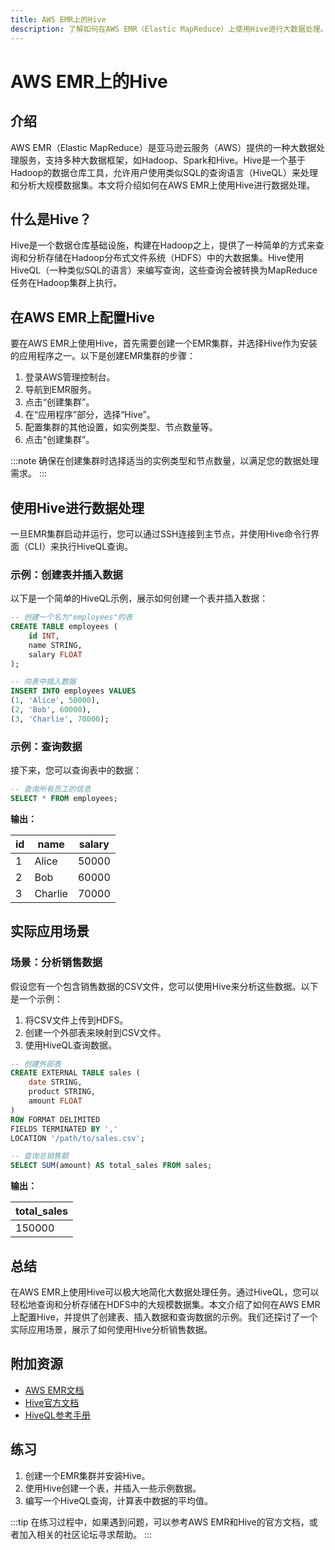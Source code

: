 ```yaml
---
title: AWS EMR上的Hive
description: 了解如何在AWS EMR（Elastic MapReduce）上使用Hive进行大数据处理。本文适合初学者，涵盖基本概念、代码示例和实际应用场景。
---
```


# AWS EMR上的Hive

## 介绍

AWS EMR（Elastic MapReduce）是亚马逊云服务（AWS）提供的一种大数据处理服务，支持多种大数据框架，如Hadoop、Spark和Hive。Hive是一个基于Hadoop的数据仓库工具，允许用户使用类似SQL的查询语言（HiveQL）来处理和分析大规模数据集。本文将介绍如何在AWS EMR上使用Hive进行数据处理。

## 什么是Hive？

Hive是一个数据仓库基础设施，构建在Hadoop之上，提供了一种简单的方式来查询和分析存储在Hadoop分布式文件系统（HDFS）中的大数据集。Hive使用HiveQL（一种类似SQL的语言）来编写查询，这些查询会被转换为MapReduce任务在Hadoop集群上执行。

## 在AWS EMR上配置Hive

要在AWS EMR上使用Hive，首先需要创建一个EMR集群，并选择Hive作为安装的应用程序之一。以下是创建EMR集群的步骤：

1. 登录AWS管理控制台。
2. 导航到EMR服务。
3. 点击“创建集群”。
4. 在“应用程序”部分，选择“Hive”。
5. 配置集群的其他设置，如实例类型、节点数量等。
6. 点击“创建集群”。

:::note
确保在创建集群时选择适当的实例类型和节点数量，以满足您的数据处理需求。
:::

## 使用Hive进行数据处理

一旦EMR集群启动并运行，您可以通过SSH连接到主节点，并使用Hive命令行界面（CLI）来执行HiveQL查询。

### 示例：创建表并插入数据

以下是一个简单的HiveQL示例，展示如何创建一个表并插入数据：

```sql
-- 创建一个名为"employees"的表
CREATE TABLE employees (
    id INT,
    name STRING,
    salary FLOAT
);

-- 向表中插入数据
INSERT INTO employees VALUES
(1, 'Alice', 50000),
(2, 'Bob', 60000),
(3, 'Charlie', 70000);
```

### 示例：查询数据

接下来，您可以查询表中的数据：

```sql
-- 查询所有员工的信息
SELECT * FROM employees;
```

**输出：**

| id  | name    | salary |
|-----|---------|--------|
| 1   | Alice   | 50000  |
| 2   | Bob     | 60000  |
| 3   | Charlie | 70000  |

## 实际应用场景

### 场景：分析销售数据

假设您有一个包含销售数据的CSV文件，您可以使用Hive来分析这些数据。以下是一个示例：

1. 将CSV文件上传到HDFS。
2. 创建一个外部表来映射到CSV文件。
3. 使用HiveQL查询数据。

```sql
-- 创建外部表
CREATE EXTERNAL TABLE sales (
    date STRING,
    product STRING,
    amount FLOAT
)
ROW FORMAT DELIMITED
FIELDS TERMINATED BY ','
LOCATION '/path/to/sales.csv';

-- 查询总销售额
SELECT SUM(amount) AS total_sales FROM sales;
```

**输出：**

| total_sales |
|-------------|
| 150000      |

## 总结

在AWS EMR上使用Hive可以极大地简化大数据处理任务。通过HiveQL，您可以轻松地查询和分析存储在HDFS中的大规模数据集。本文介绍了如何在AWS EMR上配置Hive，并提供了创建表、插入数据和查询数据的示例。我们还探讨了一个实际应用场景，展示了如何使用Hive分析销售数据。

## 附加资源

- [AWS EMR文档](https://docs.aws.amazon.com/emr/)
- [Hive官方文档](https://hive.apache.org/)
- [HiveQL参考手册](https://cwiki.apache.org/confluence/display/Hive/LanguageManual)

## 练习

1. 创建一个EMR集群并安装Hive。
2. 使用Hive创建一个表，并插入一些示例数据。
3. 编写一个HiveQL查询，计算表中数据的平均值。

:::tip
在练习过程中，如果遇到问题，可以参考AWS EMR和Hive的官方文档，或者加入相关的社区论坛寻求帮助。
:::